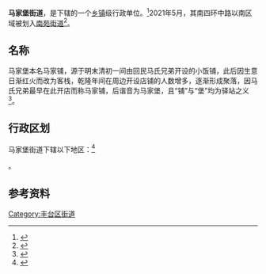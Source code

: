 {{中国乡级行政区
|景观照片文件名 = Beijing MTR Corporation Limited headquarters (20180712104656).jpg
|景观照片描述 = [[京港地铁|京港地铁]]总部
|汉语拼音 = 
|其他语言 = 
|其他语言名称 = 
|旧称 = 马家铺
|地名出处 = 
|位置图文件名 = 
|位置图描述 = 
|自定义图片= 
|建置时间 = 
|政府驻地 = 
|毗邻 = 
|总面积 = 
|总人口 = 
|总人口年份 = 
|户籍人口 = 
|户籍人口年份 = 
|常住人口 = 
|常住人口年份 = 
|人口密度 = 
|GDP = 
|GDP年份 = 
|邮政编码 = 
|电话区号 = 10
|官方网站 = 
|网站名称 = 
|11/01/06/015/000}}
'''马家堡街道'''，是{{PRC admin/fullname|11/01/06/015/000|3}}下辖的一个[[乡镇|乡镇]]级行政单位。<ref>{{PRC admin/ref sgc|{{PRC admin/parent|11/01/06/015/000}}}}</ref>2021年5月，其南四环中路以南区域被划入[[南苑街道_(北京市)|南苑街道]]<ref>{{cite web|url=http://www.bjft.gov.cn/ftq/zfgg/202105/c91bc591406c4b7f9f5132f3911b5b20.shtml|title=北京市丰台区人民政府关于变更部分行政区划的通告（丰政发〔2021〕4号）|publisher=丰台区民政局|date=2021-05-11|accessdate=2021-06-26|archive-date=2021-06-26|archive-url=https://web.archive.org/web/20210626154320/http://www.bjft.gov.cn/ftq/zfgg/202105/c91bc591406c4b7f9f5132f3911b5b20.shtml|dead-url=no}}</ref>。

== 名称 ==
马家堡本名马家铺，源于明末清初一间由回民马氏兄弟开设的小饭铺，此后因生意日渐红火而改为客栈，乾隆年间在周边开设店铺的人数增多，逐渐形成聚落，因马氏兄弟最早在此开店而称马家铺，后谐音为马家堡，且“铺”与“堡”均为驿站之义<ref name="hlp">{{Cite book|title=北京地铁站名掌故|last=户力平|publisher=东方出版社|year=2020|isbn=978-7-5207-1180-7|location=北京|pages=72}}</ref>。

== 行政区划 ==
马家堡街道下辖以下地区：<ref>{{PRC admin/ref sgc|11/01/06/015/000}}</ref>

{{PRC admin/children|11/01/06/015/000}}。

== 参考资料 ==
{{Reflist|2}}

{{北京市丰台区行政区划}}
{{北京行政区划小作品}}

[[Category:丰台区街道|Category:丰台区街道]]